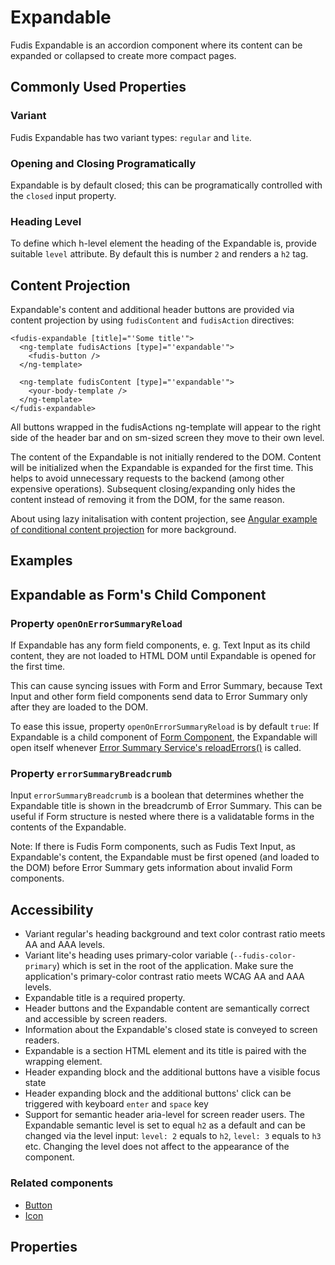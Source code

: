 
<Meta title="Components/Expandable" />

# Expandable

Fudis Expandable is an accordion component where its content can be expanded or collapsed to create more compact pages.

## Commonly Used Properties

### Variant

Fudis Expandable has two variant types: `regular` and `lite`.

### Opening and Closing Programatically

Expandable is by default closed; this can be programatically controlled with the `closed` input property.

### Heading Level

To define which h-level element the heading of the Expandable is, provide suitable `level` attribute. By default this is number `2` and renders a `h2` tag.

## Content Projection

Expandable's content and additional header buttons are provided via content projection by using `fudisContent` and `fudisAction` directives:

```
<fudis-expandable [title]="'Some title'">
  <ng-template fudisActions [type]="'expandable'">
    <fudis-button />
  </ng-template>

  <ng-template fudisContent [type]="'expandable'">
    <your-body-template />
  </ng-template>
</fudis-expandable>
```

All buttons wrapped in the fudisActions ng-template will appear to the right side of the header bar and on sm-sized screen they move to their own level.

The content of the Expandable is not initially rendered to the DOM. Content will be initialized when the Expandable is expanded for the first time. This helps to avoid unnecessary requests to the backend (among other expensive operations). Subsequent closing/expanding only hides the content instead of removing it from the DOM, for the same reason.

About using lazy initalisation with content projection, see [Angular example of conditional content projection](https://angular.io/guide/content-projection#conditional-content-projection) for more background.

## Examples

<Canvas of={ExpandableStories.AllVariants} />

## Expandable as Form's Child Component

### Property `openOnErrorSummaryReload`

If Expandable has any form field components, e. g. Text Input as its child content, they are not loaded to HTML DOM until Expandable is opened for the first time.

This can cause syncing issues with Form and Error Summary, because Text Input and other form field components send data to Error Summary only after they are loaded to the DOM.

To ease this issue, property `openOnErrorSummaryReload` is by default `true`: If Expandable is a child component of [Form Component](/docs/components-form-form--documentation), the Expandable will open itself whenever [Error Summary Service's reloadErrors()](/docs/services-error-summary--documentation#reload-errors) is called.

### Property `errorSummaryBreadcrumb`

Input `errorSummaryBreadcrumb` is a boolean that determines whether the Expandable title is shown in the breadcrumb of Error Summary. This can be useful if Form structure is nested where there is a validatable forms in the contents of the Expandable.

Note: If there is Fudis Form components, such as Fudis Text Input, as Expandable's content, the Expandable must be first opened (and loaded to the DOM) before Error Summary gets information about invalid Form components.

## Accessibility

* Variant regular's heading background and text color contrast ratio meets AA and AAA levels.
* Variant lite's heading uses primary-color variable (`--fudis-color-primary`) which is set in the root of the application. Make sure the application's primary-color contrast ratio meets WCAG AA and AAA levels.
* Expandable title is a required property.
* Header buttons and the Expandable content are semantically correct and accessible by screen readers.
* Information about the Expandable's closed state is conveyed to screen readers.
* Expandable is a section HTML element and its title is paired with the wrapping element.
* Header expanding block and the additional buttons have a visible focus state
* Header expanding block and the additional buttons' click can be triggered with keyboard <code>enter</code> and <code>space</code> key
* Support for semantic header aria-level for screen reader users. The Expandable semantic level is set to equal `h2` as a default and can be changed via the level input: `level: 2` equals to `h2`, `level: 3` equals to `h3` etc. Changing the level does not affect to the appearance of the component.

### Related components

* [Button](/docs/components-icon--documentation)
* [Icon](/docs/components-icon--documentation)

## Properties

<ArgTypes of={ExpandableComponent} exclude={expandableExclude} />

